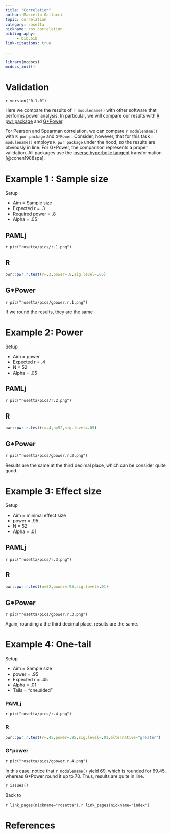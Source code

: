 ```yaml
---
title: "Correlation"
author: Marcello Gallucci
topic: correlation
category: rosetta
nickname: ros_correlation
bibliography: 
     - bib.bib
link-citations: true
        
---
```



```r
library(mcdocs)
mcdocs_init()
```

# Validation

`r version("0.1.0")` 

Here we compare the results of `r modulename()` with other software that performs power analysis. In particular, we will compare our
results with [R pwr package](https://cran.r-project.org/web/packages/pwr/pwr.pdf) and [G*Power](https://www.psychologie.hhu.de/arbeitsgruppen/allgemeine-psychologie-und-arbeitspsychologie/gpower). 


For Pearson and Spearman correlation, we can compare `r modulename()` with `R pwr package` and `G*Power`. Consider, however, that for this task `r modulename()` employs `R pwr package` under the hood, so the results are obviously in line. For G*Power, the comparison represents a proper validation. All packages use the  [inverse hyperbolic tangent](https://en.wikipedia.org/wiki/Inverse_hyperbolic_functions#atanh) transformation [@cohen1988spa].

# Example 1 : Sample size

:::{ .adm .adm-setup}
Setup

*   Aim = Sample size 
*   Expected r = .3
*   Required power = .8
*   Alpha = .05

:::

## PAMLj

`r pic("rosetta/pics/r.1.png")`

## R

```r

pwr::pwr.r.test(r=.3,power=.8,sig.level=.05)

```

## G*Power

`r pic("rosetta/pics/gpower.r.1.png")`


If we round the results, they are the same


# Example 2: Power

:::{ .adm .adm-setup}
Setup

*   Aim = power
*   Expected r = .4
*   N = 52
*   Alpha = .05

:::    

## PAMLj

`r pic("rosetta/pics/r.2.png")`

## R

```r

pwr::pwr.r.test(r=.4,n=52,sig.level=.05)

```

## G*Power

`r pic("rosetta/pics/gpower.r.2.png")`

Results are the same at the third decimal place, which can be consider quite good.

# Example 3: Effect size

:::{ .adm .adm-setup}
Setup

*   Aim = minimal effect size
*   power = .95
*   N = 52
*   Alpha = .01

:::

## PAMLj

`r pic("rosetta/pics/r.3.png")`

## R


```r

pwr::pwr.r.test(n=52,power=.95,sig.level=.01)

```


## G*Power

`r pic("rosetta/pics/gpower.r.3.png")`

Again, rounding a the third decimal place, results are the same.

# Example 4: One-tail

:::{ .adm .adm-setup}
Setup

*   Aim = Sample size
*   power = .95
*   Expected r = .45
*   Alpha = .01
*   Tails = "one.sided"

:::
### PAMLj

`r pic("rosetta/pics/r.4.png")`


### R

```r

pwr::pwr.r.test(r=.45,power=.95,sig.level=.01,alternative="greater")

```

### G*power

`r pic("rosetta/pics/gpower.r.4.png")`

In this case, notice that `r modulename()` yield 69, which is rounded for 69.45, whereas G*Power round it up to 70. Thus, results are quite in line.


`r issues()`

:::{ .adm .adm-seealso}
Back to

`r link_pages(nickname="rosetta")`, `r link_pages(nickname="index")` 
:::

# References
